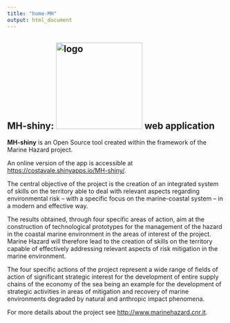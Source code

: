 ```yaml
---
title: "home-MH"
output: html_document
---
```


## MH-shiny: <img src="images/Marine-Hazard-logo.svg" alt="logo" width="200"/> web application

**MH-shiny** is an Open Source tool created within the framework of the Marine Hazard project.

An online version of the app is accessible at <https://costavale.shinyapps.io/MH-shiny/>.

The central objective of the project is the creation of an integrated system of skills on the territory able to deal with relevant aspects regarding environmental risk -- with a specific focus on the marine-coastal system -- in a modern and effective way.

The results obtained, through four specific areas of action, aim at the construction of  technological prototypes for the management of the hazard in the coastal marine environment
in the areas of interest of the project. Marine Hazard will therefore lead to the creation of skills on the territory capable of effectively addressing relevant aspects of risk mitigation in the marine environment.

The four specific actions of the project represent a wide range of fields of action of significant strategic interest for the development of entire supply chains of the economy of the sea being an example for the development of strategic activities in areas of mitigation and recovery of marine environments degraded by natural and anthropic impact phenomena.

For more details about the project see <http://www.marinehazard.cnr.it>.
